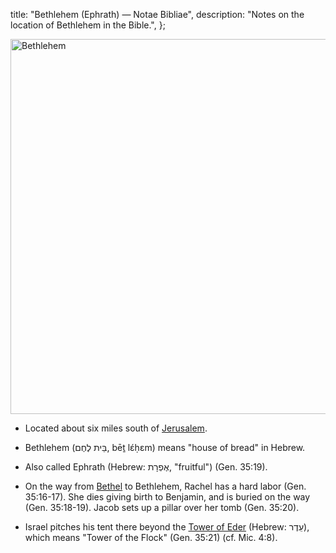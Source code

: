   title: "Bethlehem (Ephrath) — Notae Bibliae",
  description: "Notes on the location of Bethlehem in the Bible.",
};

<Initial text="Bethlehem (Ephrath)"/>

<Image
  className="sepia rounded"
  src="/places/bethlehem.jpg"
  alt="Bethlehem"
  width="600"
  height="600"
/>

- Located about six miles south of [Jerusalem](/places/old-testament/genesis/jerusalem).

- Bethlehem (בֵּית לֶחֶם, bēṯ lɛ́ḥɛm) means "house of bread" in Hebrew.

- Also called Ephrath (Hebrew: אֶפְרָת, "fruitful") (Gen. 35:19).

- On the way from [Bethel](/places/old-testament/genesis/bethel) to Bethlehem, Rachel has a hard labor (Gen. 35:16-17). She dies giving birth to Benjamin, and is buried on the way (Gen. 35:18-19). Jacob sets up a pillar over her tomb (Gen. 35:20).

- Israel pitches his tent there beyond the [Tower of Eder](/places/old-testament/genesis/tower-of-eder) (Hebrew: עֵדֶר), which means "Tower of the Flock" (Gen. 35:21) (cf. Mic. 4:8).
